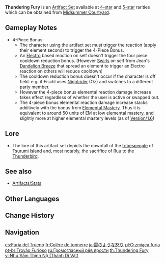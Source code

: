 {{Artifact Set Infobox
|id        = 502
|displayid = 508
|flower    = Thunderbird's Mercy
|plume     = Survivor of Catastrophe
|sands     = Hourglass of Thunder
|goblet    = Omen of Thunderstorm
|circlet   = Thunder Summoner's Crown
|2pcBonus  = {{Color|[[Electro DMG Bonus]]}} +15%
|4pcBonus  = Increases DMG caused by [[Overloaded]], [[Electro-Charged]], [[Superconduct]], and [[Hyperbloom]] by 40%, and the DMG Bonus conferred by [[Aggravate]] is increased by 20%. When [[Quicken]] or the aforementioned Elemental Reactions are triggered, Elemental Skill CD is decreased by 1s. Can only occur once every 0.8s.
|source4.1 = [[Midsummer Courtyard]]
|source5.1 = [[Midsummer Courtyard]]
|source5.2 = [[Artifact Strongbox]]
|eff_att1  = Elemental DMG Bonus
|eff_att2  = Electro DMG Bonus
|eff_att3  = Elemental Reaction DMG Increase
|eff_att4  = Cooldown Reduction
|eff_att5  = Overloaded DMG Increase
|eff_att6  = Electro-Charged DMG Increase
|eff_att7  = Superconduct DMG Increase
|eff_att8  = Elemental Reaction
|eff_att9  = Aggravate DMG Bonus Increase
|eff_att10 = Hyperbloom DMG Increase
}}
'''Thundering Fury''' is an [[Artifact Set]] available at [[:Category:4-Star Artifacts|4-star]] and [[:Category:5-Star Artifacts|5-star]] rarities which can be obtained from [[Midsummer Courtyard]].

==Gameplay Notes==
*4-Piece Bonus:
**The character using the artifact set must trigger the reaction (apply their element second) to trigger the 4-Piece Bonus.
**An [[Electro]] based reaction on self doesn't trigger the four piece cooldown reduction bonus. (However [[Swirl]]s on self from Jean's [[Dandelion Breeze]] that spread an element to trigger an Electro reaction on others will reduce cooldown)
**The cooldown reduction bonus doesn't occur if the character is off field. e.g. if Fischl uses [[Nightrider]] (Oz) and switches to a different party member.
**However the 4-piece bonus elemental reaction damage increase takes effect regardless of whether the user is active or swapped out.
** The 4-piece bonus elemental reaction damage increase stacks additively with the bonus from [[Elemental Mastery]]. Thus it is equivalent to around 50 units of EM at low elemental mastery, and slightly more at higher elemental mastery levels (as of [[Version/1.6]])

==Lore==
* The lore of this artifact set depicts the downfall of the [[Thunderbird Civilization|tribespeople]] of [[Tsurumi Island]] and, most notably, the sacrifice of [[Ruu]] to the [[Thunderbird]].
{{ArtifactLore}}

==See also==
*[[Artifacts/Stats]]

==Other Languages==
{{Other Languages
|en      = Thundering Fury
|zhs     = 如雷的盛怒
|zhs_rm  = Rú Léi de Shèngnù
|zht     = 如雷的盛怒
|zht_rm  = Rú Léi de Shèngnù
|zh_tl   = Fury Like Lightning
|ja      = 雷のような怒り
|ja_rm   = Kaminari no You na Ikari
|ja_tl   = Fury Like Lightning
|ko      = 번개 같은 분노
|ko_rm   = Beongae Gateun Bunno
|ko_tl   = Fury Like Lightning
|es      = Furia del Trueno
|es_tl   = Lightning's Fury
|fr      = Colère de tonnerre
|fr_tl   = Wrath of Thunder
|ru      = Громогласный рёв ярости
|ru_tl   = Vociferous Roar of Fury
|th      = Thundering Fury
|vi      = {{tt|Như|如}} Sấm {{tt|Thịnh Nộ|盛怒}}
|vi_tl   = Like Raging Thunder
|de      = Donnernder Zorn
|de_tl   = Thundering Fury
|id      = Thundering Fury
|pt      = Trovão Furioso
|pt_tl   = Furious Thunder
|tr      = Yıldırım Öfkesi
|tr_tl   = 
|it      = Furia tonante
|it_tl   = Thundering Fury
}}

==Change History==
{{Change History|1.0}}

==Navigation==
{{Artifact Navbox}}

[[es:Furia del Trueno]]
[[fr:Colère de tonnerre]]
[[ja:雷のような怒り]]
[[pl:Grzmiąca furia]]
[[pt-br:Trovão Furioso]]
[[ru:Громогласный рёв ярости]]
[[th:Thundering Fury]]
[[vi:Như Sấm Thịnh Nộ (Thánh Di Vật)]]